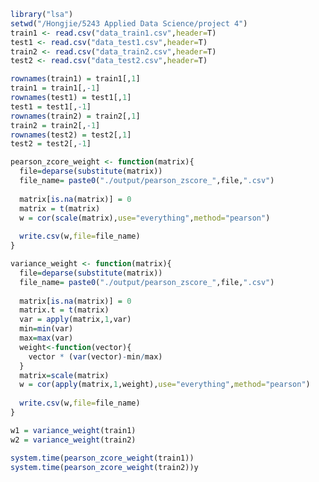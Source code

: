 ```{r}
library("lsa")
setwd("/Hongjie/5243 Applied Data Science/project 4")
train1 <- read.csv("data_train1.csv",header=T)
test1 <- read.csv("data_test1.csv",header=T)
train2 <- read.csv("data_train2.csv",header=T)
test2 <- read.csv("data_test2.csv",header=T)

rownames(train1) = train1[,1]
train1 = train1[,-1]
rownames(test1) = test1[,1]
test1 = test1[,-1]
rownames(train2) = train2[,1]
train2 = train2[,-1]
rownames(test2) = test2[,1]
test2 = test2[,-1]

pearson_zcore_weight <- function(matrix){
  file=deparse(substitute(matrix))
  file_name= paste0("./output/pearson_zscore_",file,".csv")
  
  matrix[is.na(matrix)] = 0
  matrix = t(matrix)
  w = cor(scale(matrix),use="everything",method="pearson")
  
  write.csv(w,file=file_name)
}

variance_weight <- function(matrix){
  file=deparse(substitute(matrix))
  file_name= paste0("./output/pearson_zscore_",file,".csv")
  
  matrix[is.na(matrix)] = 0
  matrix.t = t(matrix)
  var = apply(matrix,1,var)
  min=min(var)
  max=max(var)
  weight<-function(vector){
    vector * (var(vector)-min/max)
  }
  matrix=scale(matrix)
  w = cor(apply(matrix,1,weight),use="everything",method="pearson")
  
  write.csv(w,file=file_name)
}

w1 = variance_weight(train1)
w2 = variance_weight(train2)

system.time(pearson_zcore_weight(train1))
system.time(pearson_zcore_weight(train2))y
```

